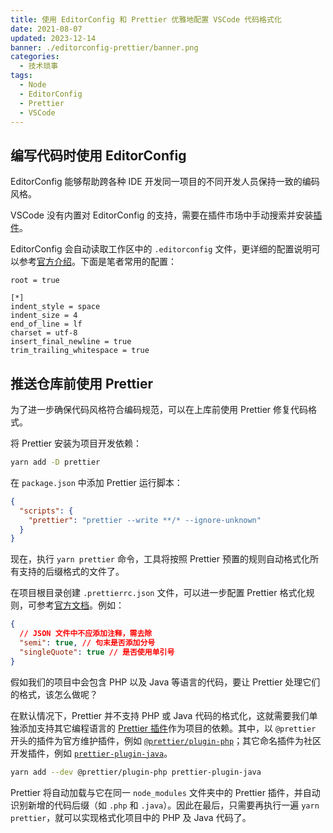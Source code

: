 ```yaml
---
title: 使用 EditorConfig 和 Prettier 优雅地配置 VSCode 代码格式化
date: 2021-08-07
updated: 2023-12-14
banner: ./editorconfig-prettier/banner.png
categories:
  - 技术琐事
tags:
  - Node
  - EditorConfig
  - Prettier
  - VSCode
---
```


## 编写代码时使用 EditorConfig

EditorConfig 能够帮助跨各种 IDE 开发同一项目的不同开发人员保持一致的编码风格。

VSCode 没有内置对 EditorConfig 的支持，需要在插件市场中手动搜索并安装[插件](https://marketplace.visualstudio.com/items?itemName=EditorConfig.EditorConfig)。

EditorConfig 会自动读取工作区中的 `.editorconfig` 文件，更详细的配置说明可以参考[官方介绍](https://editorconfig-specification.readthedocs.io/)。下面是笔者常用的配置：

```editorconfig
root = true

[*]
indent_style = space
indent_size = 4
end_of_line = lf
charset = utf-8
insert_final_newline = true
trim_trailing_whitespace = true
```

## 推送仓库前使用 Prettier

为了进一步确保代码风格符合编码规范，可以在上库前使用 Prettier 修复代码格式。

将 Prettier 安装为项目开发依赖：

```bash
yarn add -D prettier
```

在 `package.json` 中添加 Prettier 运行脚本：

```json
{
  "scripts": {
    "prettier": "prettier --write **/* --ignore-unknown"
  }
}
```

现在，执行 `yarn prettier` 命令，工具将按照 Prettier 预置的规则自动格式化所有支持的后缀格式的文件了。

在项目根目录创建 `.prettierrc.json` 文件，可以进一步配置 Prettier 格式化规则，可参考[官方文档](https://prettier.io/docs/en/options.html)。例如：

```json
{
  // JSON 文件中不应添加注释，需去除
  "semi": true, // 句末是否添加分号
  "singleQuote": true // 是否使用单引号
}
```

假如我们的项目中会包含 PHP 以及 Java 等语言的代码，要让 Prettier 处理它们的格式，该怎么做呢？

在默认情况下，Prettier 并不支持 PHP 或 Java 代码的格式化，这就需要我们单独添加支持其它编程语言的 [Prettier 插件](https://prettier.io/docs/en/plugins.html)作为项目的依赖。其中，以 `@prettier` 开头的插件为官方维护插件，例如 [`@prettier/plugin-php`](https://github.com/prettier/plugin-php)；其它命名插件为社区开发插件，例如 [`prettier-plugin-java`](https://github.com/jhipster/prettier-java)。

```bash
yarn add --dev @prettier/plugin-php prettier-plugin-java
```

Prettier 将自动加载与它在同一 `node_modules` 文件夹中的 Prettier 插件，并自动识别新增的代码后缀（如 `.php` 和 `.java`）。因此在最后，只需要再执行一遍 `yarn prettier`，就可以实现格式化项目中的 PHP 及 Java 代码了。
